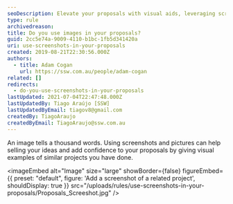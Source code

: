 ```yaml
---
seoDescription: Elevate your proposals with visual aids, leveraging screenshots and images to showcase successful projects and build trust with clients.
type: rule
archivedreason:
title: Do you use images in your proposals?
guid: 2cc5e74a-9009-4110-b1bc-1fb5d341420a
uri: use-screenshots-in-your-proposals
created: 2019-08-21T22:30:56.000Z
authors:
  - title: Adam Cogan
    url: https://ssw.com.au/people/adam-cogan
related: []
redirects:
  - do-you-use-screenshots-in-your-proposals
lastUpdated: 2021-07-04T22:47:48.000Z
lastUpdatedBy: Tiago Araújo [SSW]
lastUpdatedByEmail: tiagov8@gmail.com
createdBy: TiagoAraujo
createdByEmail: TiagoAraujo@ssw.com.au
---
```


An image tells a thousand words. Using screenshots and pictures can help selling your ideas and add confidence to your proposals by giving visual examples of similar projects you have done.

<imageEmbed
  alt="Image"
  size="large"
  showBorder={false}
  figureEmbed={{
    preset: "default",
    figure: 'Add a screenshot of a related project',
    shouldDisplay: true
  }}
  src="/uploads/rules/use-screenshots-in-your-proposals/Proposals_Screeshot.jpg"
/>
